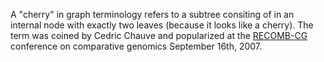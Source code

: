{{this|graphs|Cherry (disambiguation)}}

A "cherry" in graph terminology refers to a subtree consiting of in an internal node with exactly two leaves (because it looks like a cherry). The term was coined by Cedric Chauve and popularized at the [[RECOMB-CG]] conference on comparative genomics September 16th, 2007.